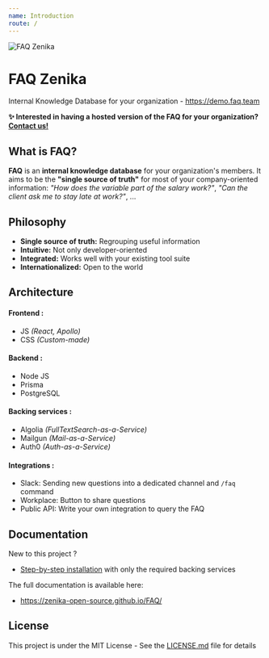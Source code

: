 ```yaml
---
name: Introduction
route: /
---
```


![FAQ Zenika](https://raw.githubusercontent.com/zenika-open-source/FAQ/master/docs/src/banner_img.png)

# FAQ Zenika

Internal Knowledge Database for your organization - https://demo.faq.team

**:sparkles: Interested in having a hosted version of the FAQ for your organization? [Contact us!](mailto://thibaud.courtoison@zenika.com)**

## What is FAQ?

**FAQ** is an **internal knowledge database** for your organization's members. It aims to be the **"single source of truth"** for most of your company-oriented information: _"How does the variable part of the salary work?"_, _"Can the client ask me to stay late at work?"_, ...

## Philosophy

- **Single source of truth:** Regrouping useful information
- **Intuitive:** Not only developer-oriented
- **Integrated:** Works well with your existing tool suite
- **Internationalized:** Open to the world

## Architecture

#### Frontend :

- JS _(React, Apollo)_
- CSS _(Custom-made)_

#### Backend :

- Node JS
- Prisma
- PostgreSQL

#### Backing services :

- Algolia _(FullTextSearch-as-a-Service)_
- Mailgun _(Mail-as-a-Service)_
- Auth0 _(Auth-as-a-Service)_

#### Integrations :

- Slack: Sending new questions into a dedicated channel and `/faq` command
- Workplace: Button to share questions
- Public API: Write your own integration to query the FAQ

## Documentation

New to this project ?

- [Step-by-step installation](https://zenika-open-source.github.io/FAQ/#/getting-started) with only the required backing services

The full documentation is available here:

- https://zenika-open-source.github.io/FAQ/

## License

This project is under the MIT License - See the [LICENSE.md](https://github.com/zenika-open-source/FAQ/blob/master/LICENSE.md) file for details
